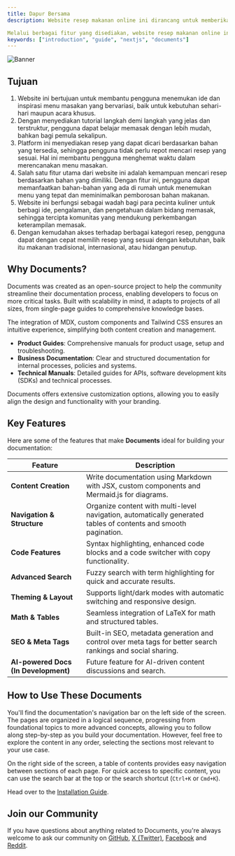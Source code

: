 ```yaml
---
title: Dapur Bersama
description: Website resep makanan online ini dirancang untuk memberikan inspirasi serta solusi praktis bagi para pengguna dalam kegiatan memasak. Dengan menyediakan tutorial langkah demi langkah, platform ini diharapkan dapat membantu pengguna menghemat waktu sekaligus mempermudah proses belajar memasak.Selain berfungsi sebagai sumber referensi, website ini juga memungkinkan pengguna untuk berbagi resep masakan dengan mudah dan mendapatkan umpan balik dari pengguna lain. Hal ini mendorong terciptanya interaksi yang produktif serta pertukaran ide antar pengguna. Fitur pencarian berbasis bahan yang tersedia menjadi salah satu keunggulan utama dalam aplikasi ini. Dengan fitur tersebut, pengguna hanya perlu memilih bahan-bahan yang ada di rumah, dan sistem secara otomatis akan merekomendasikan resep-resep yang sesuai. Fitur ini diharapkan dapat memudahkan pengguna dalam menemukan menu masakan yang praktis dan efisien sesuai dengan kebutuhan serta ketersediaan bahan.

Melalui berbagai fitur yang disediakan, website resep makanan online ini berperan sebagai solusi inovatif untuk membantu pengguna mengeksplorasi ide-ide kuliner, mengembangkan keterampilan memasak, dan mengatasi tantangan dalam perencanaan menu sehari-hari.
keywords: ["introduction", "guide", "nextjs", "documents"]
---
```


![Banner](/images/dapur-bersama.png "Documents")

## Tujuan

1. Website ini bertujuan untuk membantu pengguna menemukan ide dan inspirasi menu masakan yang bervariasi, baik untuk kebutuhan sehari-hari maupun acara khusus.
2. Dengan menyediakan tutorial langkah demi langkah yang jelas dan terstruktur, pengguna dapat belajar memasak dengan lebih mudah, bahkan bagi pemula sekalipun.
3. Platform ini menyediakan resep yang dapat dicari berdasarkan bahan yang tersedia, sehingga pengguna tidak perlu repot mencari resep yang sesuai. Hal ini membantu pengguna menghemat waktu dalam merencanakan menu masakan.
4. Salah satu fitur utama dari website ini adalah kemampuan mencari resep berdasarkan bahan yang dimiliki. Dengan fitur ini, pengguna dapat memanfaatkan bahan-bahan yang ada di rumah untuk menemukan menu yang tepat dan meminimalkan pemborosan bahan makanan.
5. Website ini berfungsi sebagai wadah bagi para pecinta kuliner untuk berbagi ide, pengalaman, dan pengetahuan dalam bidang memasak, sehingga tercipta komunitas yang mendukung perkembangan keterampilan memasak.
6. Dengan kemudahan akses terhadap berbagai kategori resep, pengguna dapat dengan cepat memilih resep yang sesuai dengan kebutuhan, baik itu makanan tradisional, internasional, atau hidangan penutup.

<CardGrid>
  <Card
    subtitle="Instructions"
    title="Installation"
    description="Get started with Documents using our quick start installation guide to get your project started."
    href="/docs/introduction/installation"
  />
  <Card
    subtitle="Setup"
    title="Site Settings"
    description="Setting up your Documents projects layout, links and search engine optimisation."
    href="/docs/introduction/setup"
  />
  <Card
    subtitle="Support"
    title="Rubix Studios"
    description="Australia's leading branding, marketing and web development company."
    href="https://www.rubixstudios.com.au/"
    external={true}
  />
</CardGrid>

## Why Documents?

Documents was created as an open-source project to help the community streamline their documentation process, enabling developers to focus on more critical 
tasks. Built with scalability in mind, it adapts to projects of all sizes, from single-page guides to comprehensive knowledge bases. 

The integration of MDX, custom components and Tailwind CSS ensures an intuitive experience, simplifying both content creation and management. 

  - **Product Guides**: Comprehensive manuals for product usage, setup and troubleshooting.
  - **Business Documentation**: Clear and structured documentation for internal processes, policies and systems.
  - **Technical Manuals**: Detailed guides for APIs, software development kits (SDKs) and technical processes.

Documents offers extensive customization options, allowing you to easily align the design and functionality with your branding.

## Key Features

Here are some of the features that make **Documents** ideal for building your documentation:

| Feature                              | Description                                                                                                      |
|--------------------------------------|------------------------------------------------------------------------------------------------------------------|
| **Content Creation**                 | Write documentation using Markdown with JSX, custom components and Mermaid.js for diagrams.                      |
| **Navigation & Structure**           | Organize content with multi-level navigation, automatically generated tables of contents and smooth pagination.  |
| **Code Features**                    | Syntax highlighting, enhanced code blocks and a code switcher with copy functionality.                           |
| **Advanced Search**                  | Fuzzy search with term highlighting for quick and accurate results.                                              |
| **Theming & Layout**                 | Supports light/dark modes with automatic switching and responsive design.                                        |
| **Math & Tables**                    | Seamless integration of LaTeX for math and structured tables.                                                    |
| **SEO & Meta Tags**                  | Built-in SEO, metadata generation and control over meta tags for better search rankings and social sharing.      |
| **AI-powered Docs (In Development)** | Future feature for AI-driven content discussions and search.                                                     |

## How to Use These Documents

You'll find the documentation's navigation bar on the left side of the screen. The pages are organized in a logical sequence, progressing from foundational 
topics to more advanced concepts, allowing you to follow along step-by-step as you build your documentation. However, feel free to explore the content in 
any order, selecting the sections most relevant to your use case.

On the right side of the screen, a table of contents provides easy navigation between sections of each page. For quick access to specific content, you can 
use the search bar at the top or the search shortcut (`Ctrl+K` or `Cmd+K`).

Head over to the [Installation Guide](/docs/introduction/installation).

## Join our Community

If you have questions about anything related to Documents, you're always welcome to ask our community on [GitHub](https://github.com/rubixvi/rubix-documents), [X (Twitter)](https://x.com/rubixstory), [Facebook](https://www.facebook.com/rubixstudios) 
and [Reddit](https://www.reddit.com/r/RubixStudios/).
